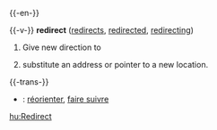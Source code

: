 {{-en-}}

{{-v-}}
'''redirect'''  ([[redirects]], [[redirected]], [[redirecting]])
#Give new direction to
#{{cattag|computing}} substitute an address or pointer to a new location.

{{-trans-}}

* {{fr}} : [[réorienter]], [[faire suivre]]

[[hu:Redirect]]